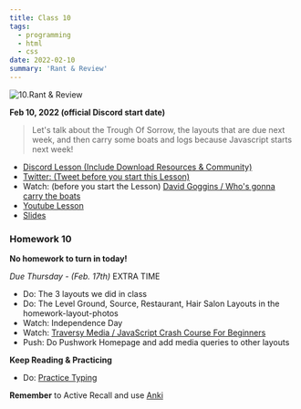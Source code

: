 ```yaml
---
title: Class 10
tags:
  - programming
  - html
  - css
date: 2022-02-10
summary: 'Rant & Review'
---
```


![10.Rant & Review](https://cdn.hashnode.com/res/hashnode/image/upload/v1676625794639/OwZgzxjOf.png?auto=compress)

**Feb 10, 2022 (official Discord start date)**

> Let's talk about the Trough Of Sorrow, the layouts that are due next week, and then carry some boats and logs because Javascript starts next week!

- [Discord Lesson (Include Download Resources & Community)](https://discord.com/channels/735923219315425401/738891289071714388/941461787184861294)
- [Twitter: (Tweet before you start this Lesson)](https://twitter.com/leonnoel/status/1491902703861071872)
- Watch: (before you start the Lesson) [David Goggins / Who's gonna carry the boats](https://youtu.be/E9MOhxS46d8)
- [Youtube Lesson](https://youtu.be/WftjV2L7oyk)
- [Slides](https://slides.com/leonnoel/100devs-css-review-homework)

### Homework 10

**No homework to turn in today!**

_Due Thursday - (Feb. 17th)_ EXTRA TIME

- Do: The 3 layouts we did in class
- Do: The Level Ground, Source, Restaurant, Hair Salon Layouts in the homework-layout-photos
- Watch: Independence Day
- Watch: [Traversy Media / JavaScript Crash Course For Beginners](https://youtu.be/hdI2bqOjy3c)
- Push: Do Pushwork Homepage and add media queries to other layouts

**Keep Reading & Practicing**

- Do: [Practice Typing](https://www.keybr.com/)

**Remember** to Active Recall and use [Anki](https://apps.ankiweb.net/)
